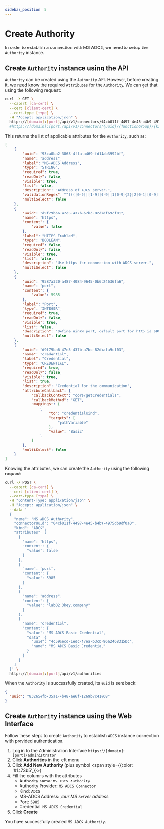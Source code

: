 ```yaml
---
sidebar_position: 5
---
```


# Create Authority


In order to establish a connection with MS ADCS, we need to setup the `Authority` instance.

## Create `Authority` instance using the API

`Authority` can be created using the `Authority` API. However, before creating it, we need know the required `Attributes` for the `Authority`.
We can get that using the following request:

```bash
curl -X GET \
  --cacert [ca-cert] \
  --cert [client-cert] \
  --cert-type [type] \
  -H "Accept: application/json" \
  https://[domain]:[port]/api/v1/connectors/04cb011f-4497-4e45-b4b9-4975db9df0a0/authorityProvider/ADCS/attributes
  #https://[domain]:[port]/api/v1/connectors/{uuid}/{functionGroup}/{kind}/attributes
```

This returns the list of applicable attributes for the `Authority`, such as:
```json
[
    {
        "uuid": "93ca0ba2-3863-4ffa-a469-fd14ab3992bf",
        "name": "address",
        "label": "MS-ADCS Address",
        "type": "STRING",
        "required": true,
        "readOnly": false,
        "visible": true,
        "list": false,
        "description": "Address of ADCS server.",
        "validationRegex": "^((([0-9]|[1-9][0-9]|1[0-9]{2}|2[0-4][0-9]|25[0-5])\\.){3}([0-9]|[1-9][0-9]|1[0-9]{2}|2[0-4][0-9]|25[0-5])|(([a-zA-Z0-9]|[a-zA-Z0-9][a-zA-Z0-9\\-]*[a-zA-Z0-9])\\.)*([A-Za-z0-9]|[A-Za-z0-9][A-Za-z0-9\\-]*[A-Za-z0-9]))$",
        "multiSelect": false
    },
    {
        "uuid": "d9f79ba6-47e5-437b-a7bc-82dbafa9cf01",
        "name": "https",
        "content": {
            "value": false
        },
        "label": "HTTPS Enabled",
        "type": "BOOLEAN",
        "required": false,
        "readOnly": false,
        "visible": true,
        "list": false,
        "description": "Use https for connection with ADCS server.",
        "multiSelect": false
    },
    {
        "uuid": "9587a320-a487-4084-9645-0b6c24636fa6",
        "name": "port",
        "content": {
            "value": 5985
        },
        "label": "Port",
        "type": "INTEGER",
        "required": true,
        "readOnly": false,
        "visible": true,
        "list": false,
        "description": "Define WinRM port, default port for http is 5985 and for https 5986.",
        "multiSelect": false
    },
    {
        "uuid": "d9f79ba6-47e5-437b-a7bc-82dbafa9cf03",
        "name": "credential",
        "label": "Credential",
        "type": "CREDENTIAL",
        "required": true,
        "readOnly": false,
        "visible": true,
        "list": true,
        "description": "Credential for the communication",
        "attributeCallback": {
            "callbackContext": "core/getCredentials",
            "callbackMethod": "GET",
            "mappings": [
                {
                    "to": "credentialKind",
                    "targets": [
                        "pathVariable"
                    ],
                    "value": "Basic"
                }
            ]
        },
        "multiSelect": false
    }
]
```

Knowing the attributes, we can create the `Authority` using the following request:
```bash
curl -X POST \
  --cacert [ca-cert] \
  --cert [client-cert] \
  --cert-type [type] \
  -H "Content-Type: application/json" \
  -H "Accept: application/json" \
  --data '
  {
    "name": "MS ADCS Authority",
    "connectorUuid": "04cb011f-4497-4e45-b4b9-4975db9df0a0",
    "kind": "ADCS",
    "attributes": [
      {
        "name": "https",
        "content": {
          "value": false
        }
      },
      {
        "name": "port",
        "content": {
          "value": 5985
        }
      },
      {
        "name": "address",
        "content": {
          "value": "lab02.3key.company"
        }
      },
      {
        "name": "credential",
        "content": {
          "value": "MS ADCS Basic Credential",
          "data": {
            "uuid": "4c59aecd-1edc-47ea-b3cb-96a2468315bc",
            "name": "MS ADCS Basic Credential"
          }
        }
      }
    ]
  }' \
  https://[domain]:[port]/api/v1/authorities
```

When the `Authority` is successfully created, its `uuid` is sent back:
```json
{
  "uuid": "83265efb-35a1-4b48-ae6f-1269b7c41668"
}
```

## Create `Authority` instance using the Web Interface

Follow these steps to create `Authority` to establish `ADCS` instance connection with provided authentication.

1. Log in to the Administration Interface `https://[domain]:[port]/administrator`
2. Click **Authorities** in the left menu 
3. Click **Add New Authority** (plus symbol <span style={{color: '#1473b5',}}><FontAwesomeIcon icon={faPlus} /></span>)
4. Fill the columns with the attributes:
    - Authority name: `MS ADCS Authority`
    - Authority Provider: `MS ADCS Connector`
    - Kind: `ADCS`
    - MS-ADCS Address: _your MS server address_
    - Port: `5985`
    - Credential: `MS ADCS Credential`
5. Click **Create** 

You have successfully created `MS ADCS Authority`.
